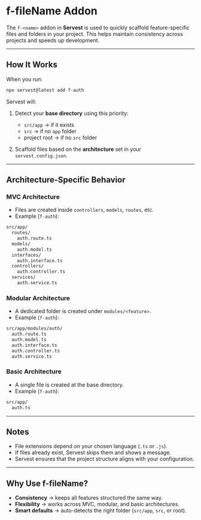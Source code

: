 # f-fileName Addon

The `f-<name>` addon in **Servest** is used to quickly scaffold feature-specific files and folders in your project.
This helps maintain consistency across projects and speeds up development.

---

## How It Works

When you run:

```bash
npx servest@latest add f-auth
```

Servest will:

1. Detect your **base directory** using this priority:
   - `src/app` → if it exists
   - `src` → if no `app` folder
   - project root → if no `src` folder

2. Scaffold files based on the **architecture** set in your `servest.config.json`.

---

## Architecture-Specific Behavior

### MVC Architecture

- Files are created inside `controllers`, `models`, `routes`, etc.
- Example (`f-auth`):

```bash
src/app/
  routes/
    auth.route.ts
  models/
    auth.model.ts
  interfaces/
    auth.interface.ts
  controllers/
    auth.controller.ts
  services/
    auth.service.ts
```

### Modular Architecture

- A dedicated folder is created under `modules/<feature>`.
- Example (`f-auth`):

```bash
src/app/modules/auth/
  auth.route.ts
  auth.model.ts
  auth.interface.ts
  auth.controller.ts
  auth.service.ts
```

### Basic Architecture

- A single file is created at the base directory.
- Example (`f-auth`):

```bash
src/app/
  auth.ts
```

---

## Notes

- File extensions depend on your chosen language (`.ts` or `.js`).
- If files already exist, Servest skips them and shows a message.
- Servest ensures that the project structure aligns with your configuration.

---

## Why Use f-fileName?

- **Consistency** → keeps all features structured the same way.
- **Flexibility** → works across MVC, modular, and basic architectures.
- **Smart defaults** → auto-detects the right folder (`src/app`, `src`, or root).
